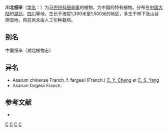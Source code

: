 {{Speciesbox 
| taxon = Asarum chinense
| authority = Franch.
}}

'''川北细辛'''（[[学名|学名]]：{{lang|la|''Asarum chinense''}}）为[[马兜铃科|马兜铃科]][[细辛属|细辛属]]的植物，为中国的特有植物。分布在[[中国大陆|中国大陆]]的[[湖北|湖北]]、[[四川|四川]]等地，生长于海拔1,300米至1,500米的地区，多生于林下及山谷阴湿地，目前尚未由人工引种栽培。

== 别名 ==
中国细辛（湖北植物志）

== 异名 ==
* Asarum chinense Franch. f. fargesii (Franch.) [[诚静容|C. Y. Cheng]] et [[杨春澍|C. S. Yang]]
* Asarum fargesii Franch.

== 参考文献 ==
<div class="references-small">
* {{cite web| url =http://www.bioinfo.cn/db05/KmzwSpecies.php?action=view&id=489| title =川北细辛| work =《中国高等植物数据库全库》| publisher =中国科学院微生物研究所| author =昆明植物研究所| accessdate =2009-02-21| deadurl =yes| archiveurl =https://web.archive.org/web/20160305021137/http://www.bioinfo.cn/db05/KmzwSpecies.php?action=view&id=489| archivedate =2016-03-05}}
</div>
{{Taxonbar|from=Q11054988}}

[[Category:细辛属|C]]
[[Category:中國特有植物|C]]
[[Category:四川植物|C]]
[[Category:湖北植物|C]]